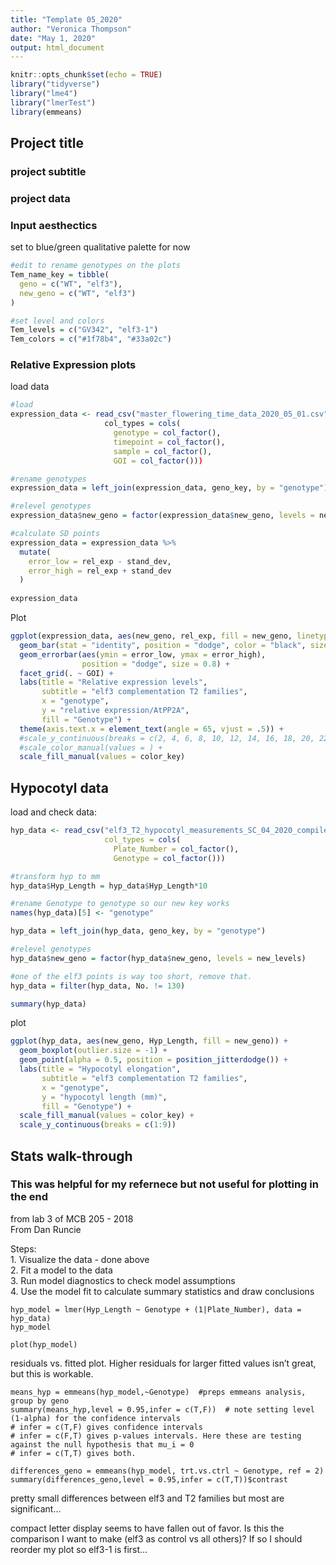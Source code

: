 ```yaml
---
title: "Template 05_2020"
author: "Veronica Thompson"
date: "May 1, 2020"
output: html_document
---
```


```r
knitr::opts_chunk$set(echo = TRUE)
library("tidyverse")
library("lme4")
library("lmerTest")
library(emmeans)
```

## Project title
### project subtitle
### project data

### Input aesthectics  
set to blue/green qualitative palette for now
```r
#edit to rename genotypes on the plots
Tem_name_key = tibble(
  geno = c("WT", "elf3"),
  new_geno = c("WT", "elf3")
)

#set level and colors
Tem_levels = c("GV342", "elf3-1")
Tem_colors = c("#1f78b4", "#33a02c")
```

### Relative Expression plots  
load data  
```r
#load  
expression_data <- read_csv("master_flowering_time_data_2020_05_01.csv")
                     col_types = cols(
                       genotype = col_factor(),
                       timepoint = col_factor(),
                       sample = col_factor(), 
                       GOI = col_factor()))

#rename genotypes  
expression_data = left_join(expression_data, geno_key, by = "genotype")

#relevel genotypes  
expression_data$new_geno = factor(expression_data$new_geno, levels = new_levels)

#calculate SD points
expression_data = expression_data %>%
  mutate(
    error_low = rel_exp - stand_dev,
    error_high = rel_exp + stand_dev
  )
  
expression_data
```

Plot
```r
ggplot(expression_data, aes(new_geno, rel_exp, fill = new_geno, linetype = timepoint)) + 
  geom_bar(stat = "identity", position = "dodge", color = "black", size = 1) + #size changes line weight
  geom_errorbar(aes(ymin = error_low, ymax = error_high),
                position = "dodge", size = 0.8) +
  facet_grid(. ~ GOI) +
  labs(title = "Relative expression levels",
       subtitle = "elf3 complementation T2 families",
       x = "genotype",
       y = "relative expression/AtPP2A",
       fill = "Genotype") +
  theme(axis.text.x = element_text(angle = 65, vjust = .5)) +
  #scale_y_continuous(breaks = c(2, 4, 6, 8, 10, 12, 14, 16, 18, 20, 22)) +
  #scale_color_manual(values = ) + 
  scale_fill_manual(values = color_key)
```

## Hypocotyl data  

load and check data:
```r
hyp_data <- read_csv("elf3_T2_hypocotyl_measurements_SC_04_2020_compiled.csv",
                     col_types = cols( 
                       Plate_Number = col_factor(),
                       Genotype = col_factor()))

#transform hyp to mm
hyp_data$Hyp_Length = hyp_data$Hyp_Length*10

#rename Genotype to genotype so our new key works
names(hyp_data)[5] <- "genotype"

hyp_data = left_join(hyp_data, geno_key, by = "genotype")

#relevel genotypes
hyp_data$new_geno = factor(hyp_data$new_geno, levels = new_levels)

#one of the elf3 points is way too short, remove that.
hyp_data = filter(hyp_data, No. != 130)

summary(hyp_data)
```

plot  
```r
ggplot(hyp_data, aes(new_geno, Hyp_Length, fill = new_geno)) + 
  geom_boxplot(outlier.size = -1) + 
  geom_point(alpha = 0.5, position = position_jitterdodge()) +
  labs(title = "Hypocotyl elongation",
       subtitle = "elf3 complementation T2 families",
       x = "genotype",
       y = "hypocotyl length (mm)",
       fill = "Genotype") +
  scale_fill_manual(values = color_key) + 
  scale_y_continuous(breaks = c(1:9))
```

## Stats walk-through  
### This was helpful for my refernece but not useful for plotting in the end  
from lab 3 of MCB 205 - 2018  
From Dan Runcie  

Steps:  
1. Visualize the data - done above  
2. Fit a model to the data  
3. Run model diagnostics to check model assumptions  
4. Use the model fit to calculate summary statistics and draw conclusions  

```
hyp_model = lmer(Hyp_Length ~ Genotype + (1|Plate_Number), data = hyp_data)
hyp_model
```  


```
plot(hyp_model)
```   

residuals vs. fitted plot. Higher residuals for larger fitted values isn't great, but this is workable.  

```
means_hyp = emmeans(hyp_model,~Genotype)  #preps emmeans analysis, group by geno
summary(means_hyp,level = 0.95,infer = c(T,F))  # note setting level (1-alpha) for the confidence intervals
# infer = c(T,F) gives confidence intervals
# infer = c(F,T) gives p-values intervals. Here these are testing against the null hypothesis that mu_i = 0
# infer = c(T,T) gives both.
```  

```
differences_geno = emmeans(hyp_model, trt.vs.ctrl ~ Genotype, ref = 2)
summary(differences_geno,level = 0.95,infer = c(T,T))$contrast
```  
pretty small differences between elf3 and T2 families but most are significant... 

compact letter display seems to have fallen out of favor. Is this the comparison I want to make (elf3 as control vs all others)? If so I should reorder my plot so elf3-1 is first...  